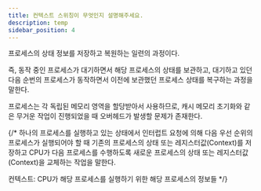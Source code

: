 ```yaml
---
title: 컨텍스트 스위칭이 무엇인지 설명해주세요.
description: temp
sidebar_position: 4
---
```


프로세스의 상태 정보를 저장하고 복원하는 일련의 과정이다.

즉, 동작 중인 프로세스가 대기하면서 해당 프로세스의 상태를 보관하고, 대기하고 있던
다음 순번의 프로세스가 동작하면서 이전에 보관했던 프로세스 상태를 복구하는 과정을 말한다.

프로세스는 각 독립된 메모리 영역을 할당받아서 사용하므로, 캐시 메모리 초기화와 같은 무거운 작업이
진행되었을 때 오버헤드가 발생할 문제가 존재한다.

{/\*
하나의 프로세스를 실행하고 있는 상태에서 인터럽트 요청에 의해 다음
우선 순위의 프로세스가 실행되어야 할 때 기존의 프로세스의 상태 또는 레지스터값(Context)를
저장하고 CPU가 다음 프로세스를 수행하도록 새로운 프로세스의 상태 또는 레지스터값(Context)을 교체하는 작업을
말한다.

컨텍스트: CPU가 해당 프로세스를 실행하기 위한 해당 프로세스의 정보들
\*/}
